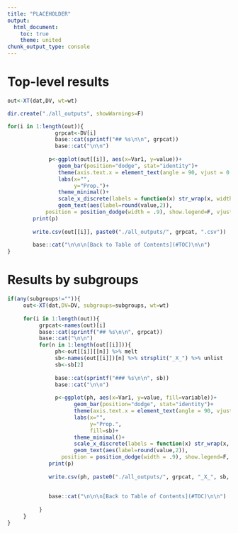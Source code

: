 ```yaml
---
title: "PLACEHOLDER"
output:
  html_document:
    toc: true
    theme: united
chunk_output_type: console
---
```

# Top-level results

```r

out<-XT(dat,DV, wt=wt)

dir.create("./all_outputs", showWarnings=F)

for(i in 1:length(out)){
               grpcat<-DV[i]
               base::cat(sprintf("## %s\n\n", grpcat))
               base::cat("\n\n")
               
             p<-ggplot(out[[i]], aes(x=Var1, y=value))+
                geom_bar(position="dodge", stat="identity")+
                theme(axis.text.x = element_text(angle = 90, vjust = 0.5, hjust=1))+
                labs(x="",
                     y="Prop.")+
                theme_minimal()+
                scale_x_discrete(labels = function(x) str_wrap(x, width = 10))+
                geom_text(aes(label=round(value,2)),
            position = position_dodge(width = .9), show.legend=F, vjust=1.5)
        print(p)
        
        write.csv(out[[i]], paste0("./all_outputs/", grpcat, ".csv"))
        
        base::cat("\n\n\n[Back to Table of Contents](#TOC)\n\n")
}

```

# Results by subgroups

```r
if(any(subgroups!="")){
     out<-XT(dat,DV=DV, subgroups=subgroups, wt=wt)
     
     for(i in 1:length(out)){
          grpcat<-names(out)[i]
          base::cat(sprintf("## %s\n\n", grpcat))
          base::cat("\n\n")
          for(n in 1:length(out[[i]])){
               ph<-out[[i]][[n]] %>% melt
               sb<-names(out[[i]])[n] %>% strsplit("_X_") %>% unlist
               sb<-sb[2]
               
               base::cat(sprintf("### %s\n\n", sb))
               base::cat("\n\n")
               
               p<-ggplot(ph, aes(x=Var1, y=value, fill=variable))+
                     geom_bar(position="dodge", stat="identity")+
                     theme(axis.text.x = element_text(angle = 90, vjust = 0.5, hjust=1))+
                     labs(x="",
                          y="Prop.",
                          fill=sb)+
                     theme_minimal()+
                     scale_x_discrete(labels = function(x) str_wrap(x, width = 10))+
                     geom_text(aes(label=round(value,2)),
                 position = position_dodge(width = .9), show.legend=F, vjust=1.5)
             print(p)
             
             write.csv(ph, paste0("./all_outputs/", grpcat, "_X_", sb, ".csv"))
             
             
             base::cat("\n\n\n[Back to Table of Contents](#TOC)\n\n")
               
          }
     }
}






```



